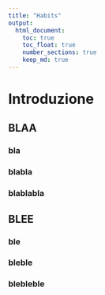 ```yaml
---
title: "Habits"
output:
  html_document:
    toc: true
    toc_float: true
    number_sections: true
    keep_md: true
---
```


# Introduzione

##  BLAA

### bla

### blabla

### blablabla

## BLEE

### ble

### bleble

### blebleble